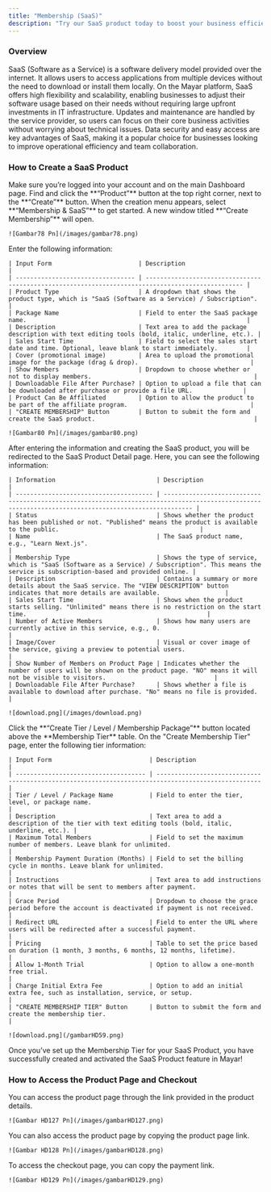 ```yaml
---
title: "Membership (SaaS)"
description: "Try our SaaS product today to boost your business efficiency with an innovative and easy-to-use solution!"
---
```


### Overview

SaaS (Software as a Service) is a software delivery model provided over the internet. It allows users to access applications from multiple devices without the need to download or install them locally. On the Mayar platform, SaaS offers high flexibility and scalability, enabling businesses to adjust their software usage based on their needs without requiring large upfront investments in IT infrastructure. Updates and maintenance are handled by the service provider, so users can focus on their core business activities without worrying about technical issues. Data security and easy access are key advantages of SaaS, making it a popular choice for businesses looking to improve operational efficiency and team collaboration.

### How to Create a SaaS Product

<Steps>
  <Step title="Log in to Mayar Dashboard">
    Make sure you’re logged into your account and on the main Dashboard page.
  </Step>
  <Step title="Click the “Product” Button">
    Find and click the **“Product”** button at the top right corner, next to the **“Create”** button.
  </Step>
  <Step title="Select “Membership & SaaS">
    When the creation menu appears, select **“Membership & SaaS”** to get started. A new window titled **“Create Membership”** will open.

    ![Gambar78 Pn](/images/gambar78.png)
  </Step>
  <Step title="Fill in SaaS Product Details">
    Enter the following information:

    | Input Form                        | Description                                                                                       |
    | --------------------------------- | ------------------------------------------------------------------------------------------------- |
    | Product Type                      | A dropdown that shows the product type, which is "SaaS (Software as a Service) / Subscription".   |
    | Package Name                      | Field to enter the SaaS package name.                                                             |
    | Description                       | Text area to add the package description with text editing tools (bold, italic, underline, etc.). |
    | Sales Start Time                  | Field to select the sales start date and time. Optional, leave blank to start immediately.        |
    | Cover (promotional image)         | Area to upload the promotional image for the package (drag & drop).                               |
    | Show Members                      | Dropdown to choose whether or not to display members.                                             |
    | Downloadable File After Purchase? | Option to upload a file that can be downloaded after purchase or provide a file URL.              |
    | Product Can Be Affiliated         | Option to allow the product to be part of the affiliate program.                                  |
    | "CREATE MEMBERSHIP" Button        | Button to submit the form and create the SaaS product.                                            |

    ![Gambar80 Pn](/images/gambar80.png)
  </Step>
  <Step title="Access SaaS Product Detail Page">
    After entering the information and creating the SaaS product, you will be redirected to the SaaS Product Detail page. Here, you can see the following information:

    | Information                            | Description                                                                                                                                          |
    | -------------------------------------- | ---------------------------------------------------------------------------------------------------------------------------------------------------- |
    | Status                                 | Shows whether the product has been published or not. "Published" means the product is available to the public.                                       |
    | Name                                   | The SaaS product name, e.g., "Learn Next.js".                                                                                                        |
    | Membership Type                        | Shows the type of service, which is "SaaS (Software as a Service) / Subscription". This means the service is subscription-based and provided online. |
    | Description                            | Contains a summary or more details about the SaaS service. The "VIEW DESCRIPTION" button indicates that more details are available.                  |
    | Sales Start Time                       | Shows when the product starts selling. "Unlimited" means there is no restriction on the start time.                                                  |
    | Number of Active Members               | Shows how many users are currently active in this service, e.g., 0.                                                                                  |
    | Image/Cover                            | Visual or cover image of the service, giving a preview to potential users.                                                                           |
    | Show Number of Members on Product Page | Indicates whether the number of users will be shown on the product page. "NO" means it will not be visible to visitors.                              |
    | Downloadable File After Purchase?      | Shows whether a file is available to download after purchase. "No" means no file is provided.                                                        |

    ![download.png](/images/download.png)
  </Step>
  <Step title="Create SaaS Product Tiers">
    Click the **“Create Tier / Level / Membership Package”** button located above the **Membership Tier** table.
  </Step>
  <Step title="Fill in Tier Details">
    On the "Create Membership Tier" page, enter the following tier information:

    | Input Form                           | Description                                                                                         |
    | ------------------------------------ | --------------------------------------------------------------------------------------------------- |
    | Tier / Level / Package Name          | Field to enter the tier, level, or package name.                                                    |
    | Description                          | Text area to add a description of the tier with text editing tools (bold, italic, underline, etc.). |
    | Maximum Total Members                | Field to set the maximum number of members. Leave blank for unlimited.                              |
    | Membership Payment Duration (Months) | Field to set the billing cycle in months. Leave blank for unlimited.                                |
    | Instructions                         | Text area to add instructions or notes that will be sent to members after payment.                  |
    | Grace Period                         | Dropdown to choose the grace period before the account is deactivated if payment is not received.   |
    | Redirect URL                         | Field to enter the URL where users will be redirected after a successful payment.                   |
    | Pricing                              | Table to set the price based on duration (1 month, 3 months, 6 months, 12 months, lifetime).        |
    | Allow 1-Month Trial                  | Option to allow a one-month free trial.                                                             |
    | Charge Initial Extra Fee             | Option to add an initial extra fee, such as installation, service, or setup.                        |
    | "CREATE MEMBERSHIP TIER" Button      | Button to submit the form and create the membership tier.                                           |

    ![download.png](/gambarHD59.png)
  </Step>
  <Step title="Finish">
    Once you’ve set up the Membership Tier for your SaaS Product, you have successfully created and activated the SaaS Product feature in Mayar!
  </Step>
</Steps>

### How to Access the Product Page and Checkout

<Steps>
  <Step title="Access Product Page">
    You can access the product page through the link provided in the product details.

    ![Gambar HD127 Pn](/images/gambarHD127.png)
  </Step>
  <Step title="Copy Product Page Link">
    You can also access the product page by copying the product page link.

    ![Gambar HD128 Pn](/images/gambarHD128.png)
  </Step>
  <Step title="Access Checkout Page">
    To access the checkout page, you can copy the payment link.

    ![Gambar HD129 Pn](/images/gambarHD129.png)
  </Step>
</Steps>